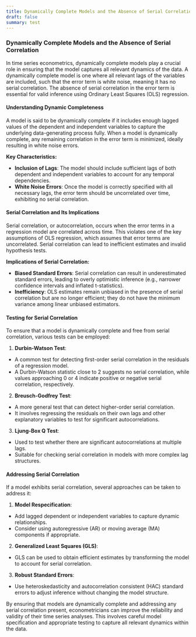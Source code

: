 ```yaml
---
title: Dynamically Complete Models and the Absence of Serial Correlation
draft: false
summary: test
---
```



<TOCInline toc={props.toc} asDisclosure />

### **Dynamically Complete Models and the Absence of Serial Correlation**

In time series econometrics, dynamically complete models play a crucial role in ensuring that the model captures all relevant dynamics of the data. A dynamically complete model is one where all relevant lags of the variables are included, such that the error term is white noise, meaning it has no serial correlation. The absence of serial correlation in the error term is essential for valid inference using Ordinary Least Squares (OLS) regression.

#### **Understanding Dynamic Completeness**

A model is said to be dynamically complete if it includes enough lagged values of the dependent and independent variables to capture the underlying data-generating process fully. When a model is dynamically complete, any remaining correlation in the error term is minimized, ideally resulting in white noise errors.

**Key Characteristics:**

- **Inclusion of Lags**: The model should include sufficient lags of both dependent and independent variables to account for any temporal dependencies.
- **White Noise Errors**: Once the model is correctly specified with all necessary lags, the error term should be uncorrelated over time, exhibiting no serial correlation.

#### **Serial Correlation and Its Implications**

Serial correlation, or autocorrelation, occurs when the error terms in a regression model are correlated across time. This violates one of the key assumptions of OLS regression, which assumes that error terms are uncorrelated. Serial correlation can lead to inefficient estimates and invalid hypothesis tests.

**Implications of Serial Correlation:**

- **Biased Standard Errors**: Serial correlation can result in underestimated standard errors, leading to overly optimistic inference (e.g., narrower confidence intervals and inflated t-statistics).
- **Inefficiency**: OLS estimates remain unbiased in the presence of serial correlation but are no longer efficient; they do not have the minimum variance among linear unbiased estimators.

#### **Testing for Serial Correlation**

To ensure that a model is dynamically complete and free from serial correlation, various tests can be employed:

1. **Durbin-Watson Test**:

- A common test for detecting first-order serial correlation in the residuals of a regression model.
- A Durbin-Watson statistic close to 2 suggests no serial correlation, while values approaching 0 or 4 indicate positive or negative serial correlation, respectively.

2. **Breusch-Godfrey Test**:

- A more general test that can detect higher-order serial correlation.
- It involves regressing the residuals on their own lags and other explanatory variables to test for significant autocorrelations.

3. **Ljung-Box Q Test**:

- Used to test whether there are significant autocorrelations at multiple lags.
- Suitable for checking serial correlation in models with more complex lag structures.

#### **Addressing Serial Correlation**

If a model exhibits serial correlation, several approaches can be taken to address it:

1. **Model Respecification**:

- Add lagged dependent or independent variables to capture dynamic relationships.
- Consider using autoregressive (AR) or moving average (MA) components if appropriate.

2. **Generalized Least Squares (GLS)**:

- GLS can be used to obtain efficient estimates by transforming the model to account for serial correlation.

3. **Robust Standard Errors**:

- Use heteroskedasticity and autocorrelation consistent (HAC) standard errors to adjust inference without changing the model structure.

By ensuring that models are dynamically complete and addressing any serial correlation present, econometricians can improve the reliability and validity of their time series analyses. This involves careful model specification and appropriate testing to capture all relevant dynamics within the data.
